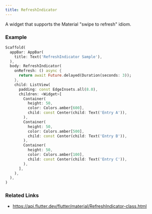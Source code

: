 ```yaml
---
title: RefreshIndicator
---
```


A widget that supports the Material "swipe to refresh" idiom.

### Example

```dart liveslice=RefreshIndicator mockup=iPhone7
Scaffold(
  appBar: AppBar(
    title: Text('RefreshIndicator Sample'),
  ),
  body: RefreshIndicator(
    onRefresh: () async {
      return await Future.delayed(Duration(seconds: 3));
    },
    child: ListView(
      padding: const EdgeInsets.all(8.0),
      children: <Widget>[
        Container(
          height: 50,
          color: Colors.amber[600],
          child: const Center(child: Text('Entry A')),
        ),
        Container(
          height: 50,
          color: Colors.amber[500],
          child: const Center(child: Text('Entry B')),
        ),
        Container(
          height: 50,
          color: Colors.amber[100],
          child: const Center(child: Text('Entry C')),
        ),
      ],
    ),
  ),
)
```

### Related Links
- https://api.flutter.dev/flutter/material/RefreshIndicator-class.html
